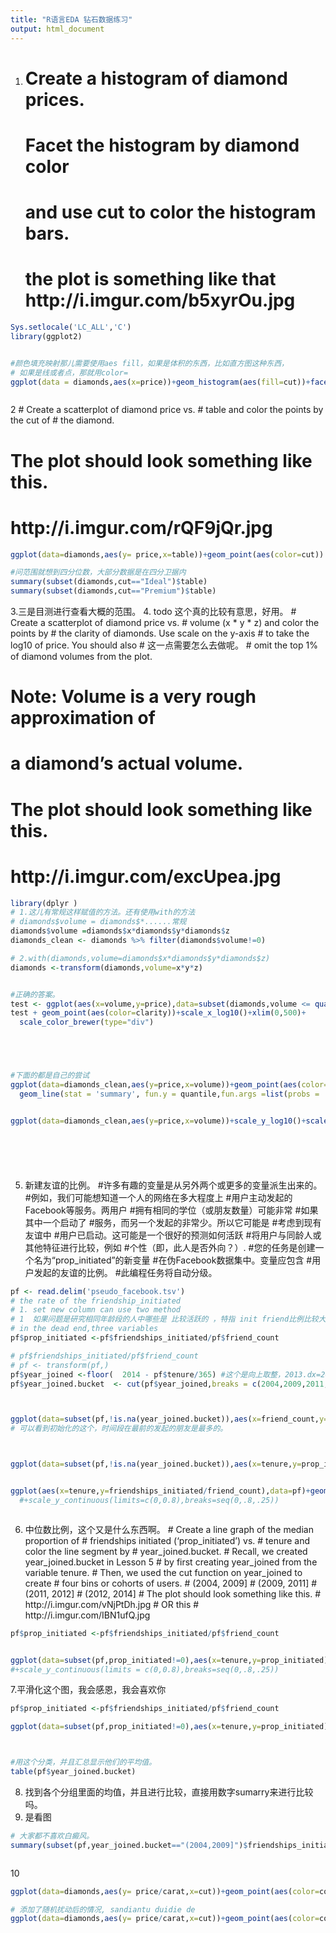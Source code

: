 ```yaml
---
title: "R语言EDA 钻石数据练习"
output: html_document
---
```


1. 
# Create a histogram of diamond prices.
# Facet the histogram by diamond color
# and use cut to color the histogram bars.
# the plot is something like that http://i.imgur.com/b5xyrOu.jpg

```r
Sys.setlocale('LC_ALL','C')
library(ggplot2)


#颜色填充映射那儿需要使用aes fill，如果是体积的东西，比如直方图这种东西，
# 如果是线或者点，那就用color=
ggplot(data = diamonds,aes(x=price))+geom_histogram(aes(fill=cut))+facet_wrap(~color) #+scale_color_manual(values=c("#CC6666","#7777DD"))



```
2
# Create a scatterplot of diamond price vs.
# table and color the points by the cut of
# the diamond.

# The plot should look something like this.
# http://i.imgur.com/rQF9jQr.jpg
```r
ggplot(data=diamonds,aes(y= price,x=table))+geom_point(aes(color=cut))

#问范围就想到四分位数，大部分数据是在四分卫据内
summary(subset(diamonds,cut=="Ideal")$table)
summary(subset(diamonds,cut=="Premium")$table)


```
3.三是目测进行查看大概的范围。
4.   todo 这个真的比较有意思，好用。
# Create a scatterplot of diamond price vs.
# volume (x * y * z) and color the points by
# the clarity of diamonds. Use scale on the y-axis
# to take the log10 of price. You should also
# 这一点需要怎么去做呢。
# omit the top 1% of diamond volumes from the plot.

# Note: Volume is a very rough approximation of
# a diamond's actual volume.

# The plot should look something like this.
# http://i.imgur.com/excUpea.jpg
```r

library(dplyr )
# 1.这儿有常规这样赋值的方法。还有使用with的方法
# diamonds$volume = diamonds$*......常规
diamonds$volume =diamonds$x*diamonds$y*diamonds$z
diamonds_clean <- diamonds %>% filter(diamonds$volume!=0)

# 2.with(diamonds,volume=diamonds$x*diamonds$y*diamonds$z)
diamonds <-transform(diamonds,volume=x*y*z)


#正确的答案。
test <- ggplot(aes(x=volume,y=price),data=subset(diamonds,volume <= quantile(volume,.9)))
test + geom_point(aes(color=clarity))+scale_x_log10()+xlim(0,500)+
  scale_color_brewer(type="div")





#下面的都是自己的尝试
ggplot(data=diamonds_clean,aes(y=price,x=volume))+geom_point(aes(color=clarity))+scale_y_log10()+scale_x_continuous()+xlim(0,500)+
  geom_line(stat = 'summary', fun.y = quantile,fun.args =list(probs = .9),linetype=2)   #可以是点图，可以是折线图，这些都是剋的。


ggplot(data=diamonds_clean,aes(y=price,x=volume))+scale_y_log10()+scale_x_continuous()+xlim(0,500)+geom_line(aes(color=clarity),stat = 'summary', fun.y = quantile,fun.args =list(probs = .9))   #可以是点图，可以是折线图，这些都是剋的。







```
5.  新建友谊的比例。
#许多有趣的变量是从另外两个或更多的变量派生出来的。
#例如，我们可能想知道一个人的网络在多大程度上
#用户主动发起的Facebook等服务。两用户
#拥有相同的学位（或朋友数量）可能非常
#如果其中一个启动了
#服务，而另一个发起的非常少。所以它可能是
#考虑到现有友谊中
#用户已启动。这可能是一个很好的预测如何活跃
#将用户与同龄人或其他特征进行比较，例如
#个性（即，此人是否外向？）.
#您的任务是创建一个名为“prop_initiated”的新变量
#在伪Facebook数据集中。变量应包含
#用户发起的友谊的比例。
#此编程任务将自动分级。
```r

pf <- read.delim('pseudo_facebook.tsv')
# the rate of the friendship_initiated
# 1. set new column can use two method
# 1  如果问题是研究相同年龄段的人中哪些是 比较活跃的 ，特指 init friend比例比较大的人。
# in the dead end,three variables 
pf$prop_initiated <-pf$friendships_initiated/pf$friend_count

# pf$friendships_initiated/pf$friend_count
# pf <- transform(pf,)
pf$year_joined <-floor(  2014 - pf$tenure/365) #这个是向上取整，2013.dx=2014这样算的
pf$year_joined.bucket  <- cut(pf$year_joined,breaks = c(2004,2009,2011,2012,2014))



ggplot(data=subset(pf,!is.na(year_joined.bucket)),aes(x=friend_count,y=prop_initiated))+geom_line(aes(color=year_joined.bucket))+xlim(0,25) +ylim(0,5)  #+geom_jitter() 
# 可以看到初始化的这个，时间段在最前的发起的朋友是最多的。



ggplot(data=subset(pf,!is.na(year_joined.bucket)),aes(x=tenure,y=prop_initiated))+geom_point() #+geom_jitter() 


ggplot(aes(x=tenure,y=friendships_initiated/friend_count),data=pf)+geom_line(stat = 'summary',fun.y=median,aes(color=year_joined.bucket)) 
  #+scale_y_continuous(limits=c(0,0.8),breaks=seq(0,.8,.25))



```
6.
中位数比例，这个又是什么东西啊。
# Create a line graph of the median proportion of
# friendships initiated ('prop_initiated') vs.
# tenure and color the line segment by
# year_joined.bucket.
# Recall, we created year_joined.bucket in Lesson 5
# by first creating year_joined from the variable tenure.
# Then, we used the cut function on year_joined to create
# four bins or cohorts of users.
# (2004, 2009]
# (2009, 2011]
# (2011, 2012]
# (2012, 2014]
# The plot should look something like this.
# http://i.imgur.com/vNjPtDh.jpg
# OR this
# http://i.imgur.com/IBN1ufQ.jpg
```r

pf$prop_initiated <-pf$friendships_initiated/pf$friend_count


ggplot(data=subset(pf,prop_initiated!=0),aes(x=tenure,y=prop_initiated))+geom_line(stat="summary",fun.y=median,aes(color=year_joined.bucket))
#+scale_y_continuous(limits = c(0,0.8),breaks=seq(0,.8,.25))


```
7.平滑化这个图，我会感恩，我会喜欢你


```r
pf$prop_initiated <-pf$friendships_initiated/pf$friend_count

ggplot(data=subset(pf,prop_initiated!=0),aes(x=tenure,y=prop_initiated))+geom_smooth(stat="summary",fun.y=mean,aes(color=year_joined.bucket))#+geom_smooth( stat = 'summary', fun.y = mean)



#用这个分类，并且汇总显示他们的平均值。
table(pf$year_joined.bucket)


```

8. 找到各个分组里面的均值，并且进行比较，直接用数字sumarry来进行比较吗。
9. 是看图
```r
# 大家都不喜欢白癜风。
summary(subset(pf,year_joined.bucket=="(2004,2009]")$friendships_initiated)



```
10
```r
ggplot(data=diamonds,aes(y= price/carat,x=cut))+geom_point(aes(color=color))+scale_color_brewer(type = 'div')+facet_wrap(~clarity)# faceted by clarity

# 添加了随机扰动后的情况, sandiantu duidie de 
ggplot(data=diamonds,aes(y= price/carat,x=cut))+geom_point(aes(color=color),position =”jitter"))+scale_color_brewer(type = 'div')+facet_wrap(~clarity)# faceted by clarity


```





